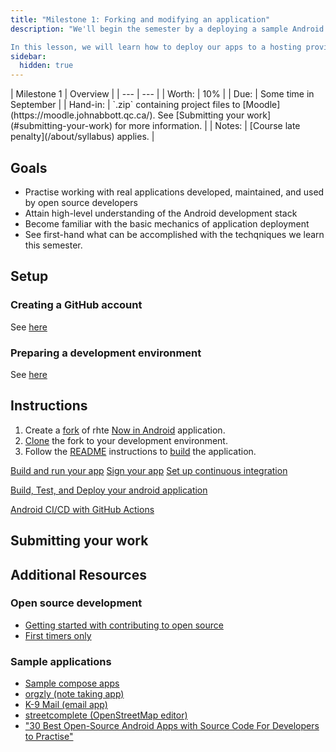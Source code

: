 ```yaml
---
title: "Milestone 1: Forking and modifying an application"
description: "We'll begin the semester by a deploying a sample Android application.

In this lesson, we will learn how to deploy our apps to a hosting provider, allowing us to build, run, and modify an application using automated tools."
sidebar:
  hidden: true
---
```


<div class="first-col-header">
| Milestone 1 | Overview |
| --- | --- |
| Worth: | 10% |
| Due: | Some time in September |
| Hand-in: | `.zip` containing project files to [Moodle](https://moodle.johnabbott.qc.ca/). See [Submitting your work](#submitting-your-work) for more information. |
| Notes: | [Course late penalty](/about/syllabus) applies. |
</div>

## Goals

- Practise working with real applications developed, maintained, and used by open source developers
- Attain high-level understanding of the Android development stack
- Become familiar with the basic mechanics of application deployment
- See first-hand what can be accomplished with the techqniques we learn this semester.

## Setup

### Creating a GitHub account

See [here](#)

### Preparing a development environment

See [here](#)

## Instructions

1. Create a [fork](#) of rhte [Now in Android](https://github.com/android/nowinandroid) application.
2. [Clone](#) the fork to your development environment.
3. Follow the [README](https://github.com/android/nowinandroid/blob/main/README.md) instructions to [build](#) the application.

[Build and run your app](https://developer.android.com/studio/run)
[Sign your app](https://developer.android.com/studio/publish/app-signing)
[Set up continuous integration](https://developer.android.com/studio/projects/continuous-integration)

[Build, Test, and Deploy your android application](https://dev.to/jforatier/build-test-and-deploy-your-android-application-with-github-actions-hh1)

[Android CI/CD with GitHub Actions](https://blog.logrocket.com/android-ci-cd-using-github-actions/)

## Submitting your work

## Additional Resources

### Open source development
- [Getting started with contributing to open source](https://stackoverflow.blog/2020/08/03/getting-started-with-contributing-to-open-source/)
- [First timers only](https://kentcdodds.com/blog/first-timers-only)

### Sample applications
- [Sample compose apps](https://developer.android.com/samples?text=compose&hl=en)
- [orgzly (note taking app)](https://github.com/orgzly/orgzly-android)
- [K-9 Mail (email app)](https://github.com/thundernest/k-9)
- [streetcomplete (OpenStreetMap editor)](https://github.com/streetcomplete/streetcomplete)
- ["30 Best Open-Source Android Apps with Source Code For Developers to Practise"](https://techlog360.com/best-open-source-android-apps/)
